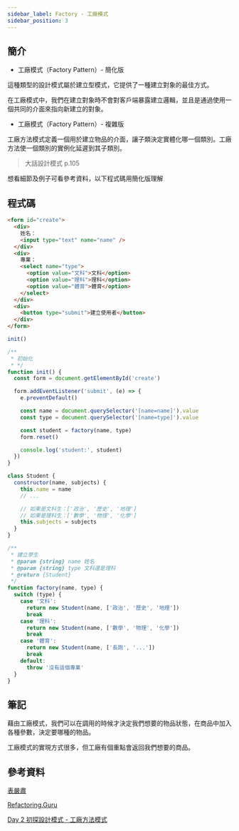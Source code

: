 ```yaml
---
sidebar_label: Factory - 工廠模式
sidebar_position: 3
---
```


## 簡介

- 工廠模式（Factory Pattern）- 簡化版

這種類型的設計模式屬於建立型模式，它提供了一種建立對象的最佳方式。

在工廠模式中，我們在建立對象時不會對客戶端暴露建立邏輯，並且是通過使用一個共同的介面來指向新建立的對象。

- 工廠模式（Factory Pattern）- 複雜版

工廠方法模式定義一個用於建立物品的介面，讓子類決定實體化哪一個類別。工廠方法使一個類別的實例化延遲到其子類別。

> 大話設計模式 p.105

想看細節及例子可看參考資料，以下程式碼用簡化版理解

## 程式碼

```html
<form id="create">
  <div>
    姓名：
    <input type="text" name="name" />
  </div>
  <div>
    專業：
    <select name="type">
      <option value="文科">文科</option>
      <option value="理科">理科</option>
      <option value="體育">體育</option>
    </select>
  </div>
  <div>
    <button type="submit">建立使用者</button>
  </div>
</form>
```

```js
init()

/**
 * 初始化
 * */
function init() {
  const form = document.getElementById('create')

  form.addEventListener('submit', (e) => {
    e.preventDefault()

    const name = document.querySelector('[name=name]').value
    const type = document.querySelector('[name=type]').value

    const student = factory(name, type)
    form.reset()

    console.log('student:', student)
  })
}

class Student {
  constructor(name, subjects) {
    this.name = name
    // ...

    // 如果是文科生：['政治', '歷史', '地理']
    // 如果是理科生：['數學', '物理', '化學']
    this.subjects = subjects
  }
}

/**
 * 建立學生
 * @param {string} name 姓名
 * @param {string} type 文科還是理科
 * @return {Student}
 */
function factory(name, type) {
  switch (type) {
    case '文科':
      return new Student(name, ['政治', '歷史', '地理'])
      break
    case '理科':
      return new Student(name, ['數學', '物理', '化學'])
      break
    case '體育':
      return new Student(name, ['長跑', '...'])
      break
    default:
      throw '沒有這個專業'
  }
}
```

## 筆記

藉由工廠模式，我們可以在調用的時候才決定我們想要的物品狀態，在商品中加入各種參數，決定要哪種的物品。

工廠模式的實現方式很多，但工廠有個重點會返回我們想要的商品。

## 參考資料

[表嚴肅](https://biaoyansu.com/29.0)

[Refactoring.Guru](https://refactoringguru.cn/design-patterns/factory-method)

[Day 2 初探設計模式 - 工廠方法模式](https://ithelp.ithome.com.tw/articles/10202075)
